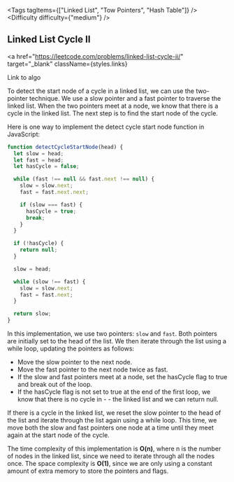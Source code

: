 
<Tags tagItems={["Linked List", "Tow Pointers", "Hash Table"]} />
<Difficulty difficulty={"medium"} />
## Linked List Cycle II

<a
  href="https://leetcode.com/problems/linked-list-cycle-ii/"
  target="_blank"
  className={styles.links}
>
  Link to algo
</a>

To detect the start node of a cycle in a linked list, we can use the two-pointer technique. We use a slow pointer and a fast pointer to traverse the linked list. When the two pointers meet at a node, we know that there is a cycle in the linked list. The next step is to find the start node of the cycle.

Here is one way to implement the detect cycle start node function in JavaScript:

```js
function detectCycleStartNode(head) {
  let slow = head;
  let fast = head;
  let hasCycle = false;

  while (fast !== null && fast.next !== null) {
    slow = slow.next;
    fast = fast.next.next;

    if (slow === fast) {
      hasCycle = true;
      break;
    }
  }

  if (!hasCycle) {
    return null;
  }

  slow = head;

  while (slow !== fast) {
    slow = slow.next;
    fast = fast.next;
  }

  return slow;
}
```

In this implementation, we use two pointers: `slow` and `fast`. Both pointers are initially set to the head of the list. We then iterate through the list using a while loop, updating the pointers as follows:

- Move the slow pointer to the next node.
- Move the fast pointer to the next node twice as fast.
- If the slow and fast pointers meet at a node, set the hasCycle flag to true and break out of the loop.
- If the hasCycle flag is not set to true at the end of the first loop, we know that there is no cycle in - - the linked list and we can return null.

If there is a cycle in the linked list, we reset the slow pointer to the head of the list and iterate through the list again using a while loop. This time, we move both the slow and fast pointers one node at a time until they meet again at the start node of the cycle.

The time complexity of this implementation is **O(n)**, where n is the number of nodes in the linked list, since we need to iterate through all the nodes once. The space complexity is **O(1)**, since we are only using a constant amount of extra memory to store the pointers and flags.
